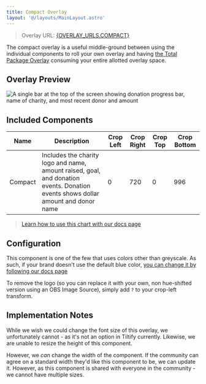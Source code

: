```yaml
---
title: Compact Overlay
layout: '@/layouts/MainLayout.astro'
---
```



> Overlay URL: <a href={OVERLAY_URLS.COMPACT}>{OVERLAY_URLS.COMPACT}</a>

The compact overlay is a useful middle-ground between using the individual components to roll your own overlay and
having [the Total Package Overlay](/en/streamer-setup/overlays/presets/total/) consuming your entire allotted overlay space.

## Overlay Preview

<img src={compact_overlay_preview} alt="A single bar at the top of the screen showing donation progress bar, name of charity, and most recent donor and amount"/>

## Included Components

| Name | Description | Crop Left | Crop Right | Crop Top | Crop Bottom |
| --- | --- | --- | --- | --- | --- |
| Compact | Includes the charity logo and name, amount raised, goal, and donation events. Donation events shows dollar amount and donor name | 0 | 720 | 0 | 996 |

> [Learn how to use this chart with our docs page](/en/streamer-setup/overlays/separate-merged-components/)

## Configuration

This component is one of the few that uses colors other than greyscale. As such, if your brand doesn't use the default blue color, [you can change it by following our docs page](/en/streamer-setup/overlays/colors/)

To remove the logo (so you can replace it with your own, non hue-shifted version using an OBS Image Source), simply add `?` to your crop-left transform.

## Implementation Notes

While we wish we could change the font size of this overlay, we unfortunately cannot - as it's not an option in
Tiltify currently. Likewise, we are unable to resize the height of this component.

However, we _can_ change the width of the component. If the community can agree on a standard width they'd like this
component to be, we can update it. However, as this component is shared with everyone in the community - we cannot
have multiple sizes.
